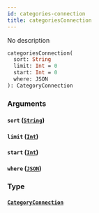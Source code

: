 ```yaml
---
id: categories-connection
title: categoriesConnection
---
```


No description

```graphql
categoriesConnection(
  sort: String
  limit: Int = 0
  start: Int = 0
  where: JSON
): CategoryConnection

```

### Arguments

#### `sort` ([`String`](/v1/scalars/string))

#### `limit` ([`Int`](/v1/scalars/int))

#### `start` ([`Int`](/v1/scalars/int))

#### `where` ([`JSON`](/v1/scalars/json))

### Type

#### [`CategoryConnection`](/v1/objects/category-connection)
